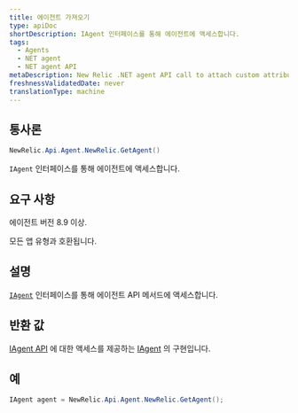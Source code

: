 ```yaml
---
title: 에이전트 가져오기
type: apiDoc
shortDescription: IAgent 인터페이스를 통해 에이전트에 액세스합니다.
tags:
  - Agents
  - NET agent
  - NET agent API
metaDescription: New Relic .NET agent API call to attach custom attributes to your transaction data.
freshnessValidatedDate: never
translationType: machine
---
```


## 통사론

```cs
NewRelic.Api.Agent.NewRelic.GetAgent()
```

`IAgent` 인터페이스를 통해 에이전트에 액세스합니다.

## 요구 사항

에이전트 버전 8.9 이상.

모든 앱 유형과 호환됩니다.

## 설명

[`IAgent`](/docs/agents/net-agent/net-agent-api/iagent) 인터페이스를 통해 에이전트 API 메서드에 액세스합니다.

## 반환 값

[IAgent API](/docs/agents/net-agent/net-agent-api/iagent-net-agent-api) 에 대한 액세스를 제공하는 [IAgent](/docs/agents/net-agent/net-agent-api/iagent-net-agent-api) 의 구현입니다.

## 예

```cs
IAgent agent = NewRelic.Api.Agent.NewRelic.GetAgent();
```